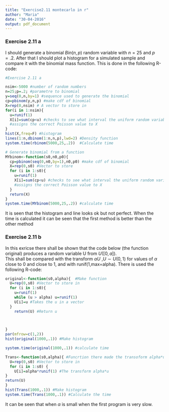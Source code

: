 ```yaml
---
title: "Exercise2.11 montecarlo in r"
author: "Maria"
date: "30-04-2016"
output: pdf_document
---
```

### Exercise 2.11 a
I should generate a binomial $Bin(n, p)$ random variable with $n = 25$ and $p = .2$.
After that I should plot a histogram for a simulated sample and compare it with the binomial mass function.
This is done in the following R-code: 

```r
#Exercise 2.11 a

nsim<-5000 #number of random numbers
n=25;p=.2; #parametre to binomial
y=seq(0,n,by=1) #sequence used to generate the binomial
cp=pbinom(y,n,p) #make cdf of binomial
X=rep(0,nsim) # A vector to store in 
for(i in 1:nsim){
  u=runif(1)
  X[i]=sum(cp<u) #checks to see what interval the uniform random variable fell in and
  #assigns the correct Poisson value to X
}
hist(X,freq=F) #histogram
lines(1:n,dbinom(1:n,n,p),lwd=2) #Density function
system.time(rbinom(5000,25,.2))  #Calculate time

# Generate binomial from a function
MYbinom<-function(s0,n0,p0){
  cp=pbinom(seq(0,n0,by=1),n0,p0) #make cdf of binomial
  X=rep(0,s0) #Vector to store 
  for (i in 1:s0){
    u=runif(1)
    X[i]=sum(cp<u) #checks to see what interval the uniform random variable fell in and 
    #assigns the correct Poisson value to X
  }
  return(X)
}
system.time(MYbinom(5000,25,.2)) #calculate time 

```

It is seen that the histogram and line looks ok but not perfect. 
When the time is calculated it can be seen that the first method is better than the other method 

### Exercise 2.11 b
In this exricse there shall be shown that the code below (the function original) produces a random variable U from $U([0,a])$.  
This shall be compared  with the transform $\alpha U$ ,$U \sim U (0, 1)$ for values of $\alpha$ close to 0 and close to 1, and with runif(1,max=alpha).
There is used the following R-code:
```r
original<-function(s0,alpha){  #Make function
  U=rep(0,s0) #Vector to store in 
  for (i in 1:s0){
    u=runif(1)
    while (u > alpha) u=runif(1)
    U[i]=u #Takes the u in a vector
  }
    return(U) #Return u
  


}
par(mfrow=c(1,2))
hist(original(1000,.1)) #Make histogram

system.time(original(1000,.1)) #calculate time 

Trans<-function(s0,alpha){ #Funcrtion there made the transoform alpha*u
  U=rep(0,s0) #Vector to store in 
  for (i in 1:s0) {
    U[i]=alpha*runif(1) #The transform alpha*u
}
return(U)
}
hist(Trans(1000,.1)) #Make histogram
system.time(Trans(1000,.1)) #Calculate the time 
```

It can be seen that when $\alpha$ is small when the first program is very slow. 